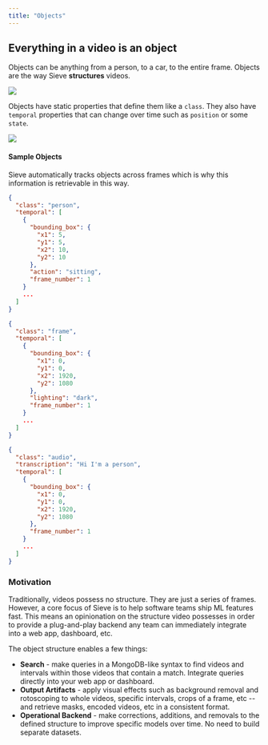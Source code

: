 ```yaml
---
title: "Objects"
---
```


## Everything in a video is an object
Objects can be anything from a person, to a car, to the entire frame. Objects are the way Sieve **structures** videos.

<Example>
  <div class="flex items-center justify-center">
    <img class="w-full" src="/img/video-object.png" />
  </div>
</Example>

Objects have static properties that define them like a `class`. They also have `temporal` properties that can change over time such as `position` or some `state`.

<Example>
  <div class="flex items-center justify-center">
    <img class="w-full" src="/img/object-properties.png" />
  </div>
</Example>

#### Sample Objects
Sieve automatically tracks objects across frames which is why this information is retrievable in this way.

<CodeGroup>

```json Person
{
  "class": "person",
  "temporal": [
    {
      "bounding_box": {
        "x1": 5,
        "y1": 5,
        "x2": 10,
        "y2": 10
      },
      "action": "sitting",
      "frame_number": 1
    }
    ...
  ]
}
```

```json Frame
{
  "class": "frame",
  "temporal": [
    {
      "bounding_box": {
        "x1": 0,
        "y1": 0,
        "x2": 1920,
        "y2": 1080
      },
      "lighting": "dark",
      "frame_number": 1
    }
    ...
  ]
}
```

```json Audio
{
  "class": "audio",
  "transcription": "Hi I'm a person",
  "temporal": [
    {
      "bounding_box": {
        "x1": 0,
        "y1": 0,
        "x2": 1920,
        "y2": 1080
      },
      "frame_number": 1
    }
    ...
  ]
}
```

</CodeGroup>

### Motivation

Traditionally, videos possess no structure. They are just a series of frames. However, a core focus of Sieve is to help software teams ship ML features fast. This means an opinionation on the structure video possesses in order to provide a plug-and-play backend any team can immediately integrate into a web app, dashboard, etc.

The object structure enables a few things:
- **Search** - make queries in a MongoDB-like syntax to find videos and intervals within those videos that contain a match. Integrate queries directly into your web app or dashboard.
- **Output Artifacts** - apply visual effects such as background removal and rotoscoping to whole videos, specific intervals, crops of a frame, etc -- and retrieve masks, encoded videos, etc in a consistent format.
- **Operational Backend** - make corrections, additions, and removals to the defined structure to improve specific models over time. No need to build separate datasets.
